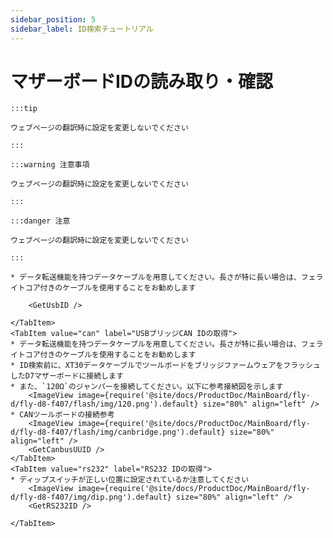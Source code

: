 ```yaml
---
sidebar_position: 5
sidebar_label: ID検索チュートリアル
---
```










# マザーボードIDの読み取り・確認

    :::tip

    ウェブページの翻訳時に設定を変更しないでください

    :::

    :::warning 注意事項

    ウェブページの翻訳時に設定を変更しないでください

    :::

    :::danger 注意

    ウェブページの翻訳時に設定を変更しないでください

    :::

<Tabs>
    <TabItem value="usb" label="USB IDの取得" default>
        
    * データ転送機能を持つデータケーブルを用意してください。長さが特に長い場合は、フェライトコア付きのケーブルを使用することをお勧めします
    
        <GetUsbID />
        
    </TabItem>
    <TabItem value="can" label="USBブリッジCAN IDの取得">
    * データ転送機能を持つデータケーブルを用意してください。長さが特に長い場合は、フェライトコア付きのケーブルを使用することをお勧めします
    * ID検索前に、XT30データケーブルでツールボードをブリッジファームウェアをフラッシュしたD7マザーボードに接続します
    * また、`120Ω`のジャンパーを接続してください。以下に参考接続図を示します
        <ImageView image={require('@site/docs/ProductDoc/MainBoard/fly-d/fly-d8-f407/flash/img/120.png').default} size="80%" align="left" />
    * CANツールボードの接続参考
        <ImageView image={require('@site/docs/ProductDoc/MainBoard/fly-d/fly-d8-f407/flash/img/canbridge.png').default} size="80%" align="left" />   
        <GetCanbusUUID />
    </TabItem>
    <TabItem value="rs232" label="RS232 IDの取得">
    * ディップスイッチが正しい位置に設定されているか注意してください
        <ImageView image={require('@site/docs/ProductDoc/MainBoard/fly-d/fly-d8-f407/img/dip.png').default} size="80%" align="left" />              
        <GetRS232ID />

    </TabItem>
</Tabs>